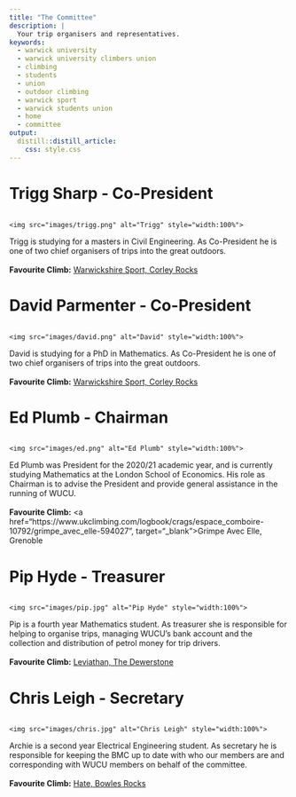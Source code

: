```yaml
---
title: "The Committee"
description: | 
  Your trip organisers and representatives.
keywords:
  - warwick university
  - warwick university climbers union
  - climbing
  - students
  - union
  - outdoor climbing
  - warwick sport
  - warwick students union
  - home
  - committee
output: 
  distill::distill_article:
    css: style.css
---
```

# Trigg Sharp - Co-President
<!--html_preserve-->
<div class="row">
  <div class="column">
    <img src="images/trigg.png" alt="Trigg" style="width:100%">
  </div>
  <div class="column2">
  Trigg is studying for a masters in Civil Engineering. As Co-President he is one of two chief organisers of trips into the great outdoors.
  <br><br>
  <b>Favourite Climb:</b> <a href="https://www.ukclimbing.com/logbook/crags/corley_rocks-17459/warwickshire_sport-481132" target="_blank">Warwickshire Sport, Corley Rocks</a>
  </div>
</div>
<!--/html_preserve-->

# David Parmenter - Co-President
<!--html_preserve-->
<div class="row">
  <div class="column">
    <img src="images/david.png" alt="David" style="width:100%">
  </div>
  <div class="column2">
  David is studying for a PhD in Mathematics. As Co-President he is one of two chief organisers of trips into the great outdoors.
  <br><br>
  <b>Favourite Climb:</b> <a href="https://www.ukclimbing.com/logbook/crags/corley_rocks-17459/warwickshire_sport-481132" target="_blank">Warwickshire Sport, Corley Rocks</a>
  </div>
</div>
<!--/html_preserve-->

# Ed Plumb - Chairman
<!--html_preserve-->
<div class="row">
  <div class="column">
    <img src="images/ed.png" alt="Ed Plumb" style="width:100%">
  </div>
  <div class="column2">
  Ed Plumb was President for the 2020/21 academic year, and is currently studying Mathematics at the London School of Economics. His role as Chairman is to advise the President and provide general assistance in the running of WUCU.
  <br><br>
  <b>Favourite Climb:</b> <a href="https://www.ukclimbing.com/logbook/crags/espace_comboire-10792/grimpe_avec_elle-594027", target="_blank">Grimpe Avec Elle, Grenoble</a> 
  </div>
</div>
<!--/html_preserve-->

# Pip Hyde - Treasurer
<!--html_preserve-->
<div class="row">
  <div class="column">
    <img src="images/pip.jpg" alt="Pip Hyde" style="width:100%">
  </div>
  <div class="column2">
  Pip is a fourth year Mathematics student. As treasurer she is responsible for helping to organise trips, managing WUCU's bank account and the collection and distribution of petrol money for trip drivers.
  <br><br>
  <b>Favourite Climb:</b> <a href="https://www.ukclimbing.com/logbook/crags/the_dewerstone-206/leviathan-26062" target="_blank">Leviathan, The Dewerstone</a>
  </div>
</div>
<!--/html_preserve-->

# Chris Leigh - Secretary
<!--html_preserve-->
<div class="row">
  <div class="column">
    <img src="images/chris.jpg" alt="Chris Leigh" style="width:100%">
  </div>
  <div class="column2">
  Archie is a second year Electrical Engineering student. As secretary he is responsible for keeping the BMC up to date with who our members are and corresponding with WUCU members on behalf of the committee.
    <br><br>
    <b>Favourite Climb:</b> <a href="https://www.ukclimbing.com/logbook/crags/bowles_rocks-54/hate-1134" target="_blank">Hate, Bowles Rocks</a>
  </div>
</div>
<!--/html_preserve-->